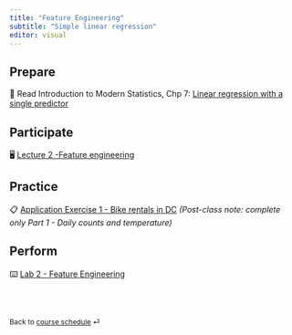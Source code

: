 ```yaml
---
title: "Feature Engineering"
subtitle: "Simple linear regression"
editor: visual
---
```


## Prepare

📖 Read Introduction to Modern Statistics, Chp 7: [Linear regression with a single predictor](https://openintro-ims.netlify.app/model-slr.html)

## Participate

🖥️ [Lecture 2 -Feature engineering](/slides/BSMM_8740_lec_02.html)

## Practice

📋 [Application Exercise 1 - Bike rentals in DC](/ae/ae-1-dcbikeshare.html) *(Post-class note: complete only Part 1 - Daily counts and temperature)*

## Perform

⌨️ [Lab 2 - Feature Engineering](/labs/BSMM_8740_lab_2.html "Lab instructions")

<br><br>

::: {style="font-size: 0.875em;"}
Back to [course schedule](/ "Course schedule") ⏎
:::
